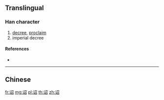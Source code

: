 {{character info/new}}
{{also|詔}}
==Translingual==

===Han character===
{{Han char|rn=149|rad=讠|as=05|sn=7|four=|canj=IVSHR|ids=⿰讠召}}

# [[decree]], [[proclaim]]
# imperial decree

====References====
* {{Han ref|kx=1188.181|hdz=63960.010|uh=8BCF|ud=35791}}

----

==Chinese==
{{zh-see|詔}}

[[fr:诏]]
[[mg:诏]]
[[pl:诏]]
[[th:诏]]
[[zh:诏]]